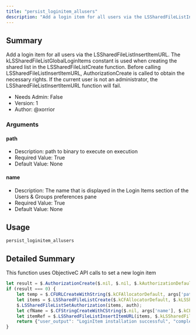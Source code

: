 ```yaml
---
title: "persist_loginitem_allusers"
description: "Add a login item for all users via the LSSharedFileListInsertItemURL. The kLSSharedFileListGlobalLoginItems constant is used when creating the shared list in the LSSharedFileListCreate function. Be..."
---
```


## Summary

Add a login item for all users via the LSSharedFileListInsertItemURL. The kLSSharedFileListGlobalLoginItems constant is used when creating the shared list in the LSSharedFileListCreate function. Before calling LSSharedFileListInsertItemURL, AuthorizationCreate is called to obtain the necessary rights. If the current user is not an administrator, the LSSharedFileListInsertItemURL function will fail.
- Needs Admin: False  
- Version: 1  
- Author: @xorrior  

### Arguments

#### path

- Description: path to binary to execute on execution
- Required Value: True  
- Default Value: None  

#### name

- Description: The name that is displayed in the Login Items section of the Users & Groups preferences pane
- Required Value: True  
- Default Value: None 

## Usage

```
persist_loginitem_allusers
```

## Detailed Summary
This function uses ObjectiveC API calls to set a new login item
```javascript
let result = $.AuthorizationCreate($.nil, $.nil, $.kAuthorizationDefaults, Ref(auth));
if (result === 0) {
    let temp = $.CFURLCreateWithString($.kCFAllocatorDefault, args['path'], $.nil);
    let items = $.LSSharedFileListCreate($.kCFAllocatorDefault, $.kLSSharedFileListGlobalLoginItems, $.nil);
    $.LSSharedFileListSetAuthorization(items, auth);
    let cfName = $.CFStringCreateWithCString($.nil, args['name'], $.kCFStringEncodingASCII);
    let itemRef = $.LSSharedFileListInsertItemURL(items, $.kLSSharedFileListItemLast, cfName, $.nil, temp, $.nil, $.nil);
    return {"user_output": "LoginItem installation successful", "completed": true};
}
```